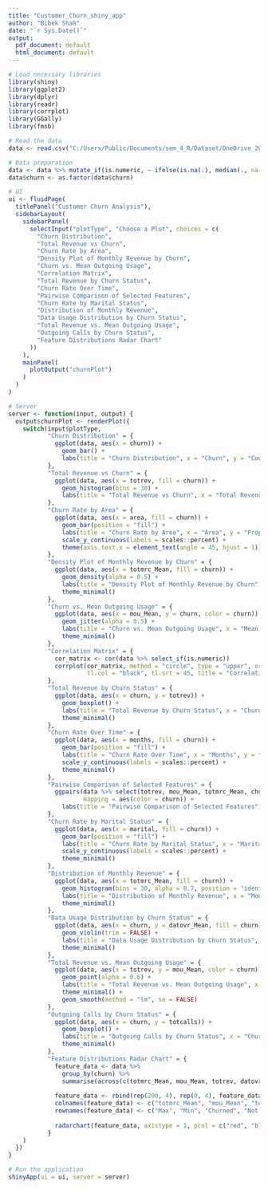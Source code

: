 ---
title: "Customer_Churn_shiny_app"
author: "Bibek Shah"
date: "`r Sys.Date()`"
output:
  pdf_document: default
  html_document: default
---

```{r}
# Load necessary libraries
library(shiny)
library(ggplot2)
library(dplyr)
library(readr)
library(corrplot)
library(GGally)
library(fmsb)

# Read the data
data <- read.csv("C:/Users/Public/Documents/sem_4_R/Dataset/OneDrive_2024-09-05/customer churn/Telecom_customer churn.csv")

# Data preparation
data <- data %>% mutate_if(is.numeric, ~ ifelse(is.na(.), median(., na.rm = TRUE), .))
data$churn <- as.factor(data$churn)

# UI
ui <- fluidPage(
  titlePanel("Customer Churn Analysis"),
  sidebarLayout(
    sidebarPanel(
      selectInput("plotType", "Choose a Plot", choices = c(
        "Churn Distribution",
        "Total Revenue vs Churn",
        "Churn Rate by Area",
        "Density Plot of Monthly Revenue by Churn",
        "Churn vs. Mean Outgoing Usage",
        "Correlation Matrix",
        "Total Revenue by Churn Status",
        "Churn Rate Over Time",
        "Pairwise Comparison of Selected Features",
        "Churn Rate by Marital Status",
        "Distribution of Monthly Revenue",
        "Data Usage Distribution by Churn Status",
        "Total Revenue vs. Mean Outgoing Usage",
        "Outgoing Calls by Churn Status",
        "Feature Distributions Radar Chart"
      ))
    ),
    mainPanel(
      plotOutput("churnPlot")
    )
  )
)

# Server
server <- function(input, output) {
  output$churnPlot <- renderPlot({
    switch(input$plotType,
           "Churn Distribution" = {
             ggplot(data, aes(x = churn)) +
               geom_bar() +
               labs(title = "Churn Distribution", x = "Churn", y = "Count")
           },
           "Total Revenue vs Churn" = {
             ggplot(data, aes(x = totrev, fill = churn)) +
               geom_histogram(bins = 30) +
               labs(title = "Total Revenue vs Churn", x = "Total Revenue", y = "Count")
           },
           "Churn Rate by Area" = {
             ggplot(data, aes(x = area, fill = churn)) +
               geom_bar(position = "fill") +
               labs(title = "Churn Rate by Area", x = "Area", y = "Proportion") +
               scale_y_continuous(labels = scales::percent) +
               theme(axis.text.x = element_text(angle = 45, hjust = 1))
           },
           "Density Plot of Monthly Revenue by Churn" = {
             ggplot(data, aes(x = totmrc_Mean, fill = churn)) +
               geom_density(alpha = 0.5) +
               labs(title = "Density Plot of Monthly Revenue by Churn", x = "Monthly Revenue", y = "Density") +
               theme_minimal()
           },
           "Churn vs. Mean Outgoing Usage" = {
             ggplot(data, aes(x = mou_Mean, y = churn, color = churn)) +
               geom_jitter(alpha = 0.5) +
               labs(title = "Churn vs. Mean Outgoing Usage", x = "Mean Outgoing Usage (MOU)", y = "Churn Status") +
               theme_minimal()
           },
           "Correlation Matrix" = {
             cor_matrix <- cor(data %>% select_if(is.numeric))
             corrplot(cor_matrix, method = "circle", type = "upper", order = "hclust", 
                      tl.col = "black", tl.srt = 45, title = "Correlation Matrix")
           },
           "Total Revenue by Churn Status" = {
             ggplot(data, aes(x = churn, y = totrev)) +
               geom_boxplot() +
               labs(title = "Total Revenue by Churn Status", x = "Churn Status", y = "Total Revenue") +
               theme_minimal()
           },
           "Churn Rate Over Time" = {
             ggplot(data, aes(x = months, fill = churn)) +
               geom_bar(position = "fill") +
               labs(title = "Churn Rate Over Time", x = "Months", y = "Proportion") +
               scale_y_continuous(labels = scales::percent) +
               theme_minimal()
           },
           "Pairwise Comparison of Selected Features" = {
             ggpairs(data %>% select(totrev, mou_Mean, totmrc_Mean, churn),
                     mapping = aes(color = churn)) +
               labs(title = "Pairwise Comparison of Selected Features")
           },
           "Churn Rate by Marital Status" = {
             ggplot(data, aes(x = marital, fill = churn)) +
               geom_bar(position = "fill") +
               labs(title = "Churn Rate by Marital Status", x = "Marital Status", y = "Proportion") +
               scale_y_continuous(labels = scales::percent) +
               theme_minimal()
           },
           "Distribution of Monthly Revenue" = {
             ggplot(data, aes(x = totmrc_Mean, fill = churn)) +
               geom_histogram(bins = 30, alpha = 0.7, position = "identity") +
               labs(title = "Distribution of Monthly Revenue", x = "Monthly Revenue", y = "Count") +
               theme_minimal()
           },
           "Data Usage Distribution by Churn Status" = {
             ggplot(data, aes(x = churn, y = datovr_Mean, fill = churn)) +
               geom_violin(trim = FALSE) +
               labs(title = "Data Usage Distribution by Churn Status", x = "Churn Status", y = "Data Over Usage Mean") +
               theme_minimal()
           },
           "Total Revenue vs. Mean Outgoing Usage" = {
             ggplot(data, aes(x = totrev, y = mou_Mean, color = churn)) +
               geom_point(alpha = 0.6) +
               labs(title = "Total Revenue vs. Mean Outgoing Usage", x = "Total Revenue", y = "Mean Outgoing Usage (MOU)") +
               theme_minimal() +
               geom_smooth(method = "lm", se = FALSE)
           },
           "Outgoing Calls by Churn Status" = {
             ggplot(data, aes(x = churn, y = totcalls)) +
               geom_boxplot() +
               labs(title = "Outgoing Calls by Churn Status", x = "Churn Status", y = "Total Calls") +
               theme_minimal()
           },
           "Feature Distributions Radar Chart" = {
             feature_data <- data %>%
               group_by(churn) %>%
               summarise(across(c(totmrc_Mean, mou_Mean, totrev, datovr_Mean), mean))
             
             feature_data <- rbind(rep(200, 4), rep(0, 4), feature_data)
             colnames(feature_data) <- c("totmrc_Mean", "mou_Mean", "totrev", "datovr_Mean")
             rownames(feature_data) <- c("Max", "Min", "Churned", "Not Churned")
             
             radarchart(feature_data, axistype = 1, pcol = c("red", "blue"), plwd = 2, plty = 1)
           }
    )
  })
}

# Run the application
shinyApp(ui = ui, server = server)
```

